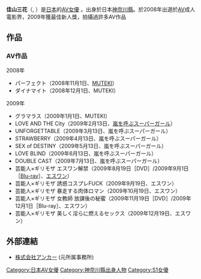 {{AV女優|
|モデル名=佳山 三花
|ふりがな=かやま みか
|愛称=
|別名=小田 有紗（おだ ありさ、旧名）
|画像ファイル=佳山三花 Kayama Mika @ ASIA ADULT EXPO 2010.jpg
|生年=1982
|生月=10
|生日=13
|出身地={{JPN}}・[[神奈川縣|神奈川縣]]
|血液型=[[ABO式血液型|B型]]
|時点=2007年
|身長=158
|体重=
|バスト=90
|ウエスト=62
|ヒップ=93
|カップ=G
|股下=
|靴=24.0
|身体備考=
|デビュー=2004年
|ジャンル=[[日本成人影片|AV]]
|モデル内容=[[水着|水着]]、[[ヌード|ヌード]]
|AV出演期間=2008年 - 現在
|活動備考=元[[グラビアアイドル|グラビアアイドル]]
|他の活動=[[タレント|タレント]]、[[女優|女優]]
|その他=
}}
{{japanese|japanese=佳山三花|kana=かやま みか|romaji= Kayama Mika }}
'''佳山三花'''（{{lang-ja|かやま みか}}, {{bd|1982年|10月13日}}）是[[日本|日本]]的[[AV女優|AV女優]] 。出身於日本[[神奈川縣|神奈川縣]]。於2008年出道於[[AV|AV]]成人電影界，2009年獲最佳新人獎，拍攝過許多AV作品

== 作品 == 
=== AV作品 ===
;2008年
* パーフェクト（2008年11月1日、[[MUTEKI|MUTEKI]]）
* ダイナマイト（2008年12月1日、MUTEKI）

;2009年
* グラマラス（2009年1月1日、MUTEKI）
* LOVE AND THE City（2009年2月13日、[[CA_(アダルトビデオ)|嵐を呼ぶスーパーガール]]）
* UNFORGETTABLE（2009年3月13日、嵐を呼ぶスーパーガール）
* STRAWBERRY（2009年4月13日、嵐を呼ぶスーパーガール）
* SEX of DESTINY（2009年5月13日、嵐を呼ぶスーパーガール）
* LOVE BLIND（2009年6月13日、嵐を呼ぶスーパーガール）
* DOUBLE CAST（2009年7月13日、嵐を呼ぶスーパーガール）　
* 芸能人×ギリモザ エスワン解禁（2009年8月19日［DVD］/2009年9月1日［[[Blu-ray|Blu-ray]]］、[[エスワン|エスワン]]）
* 芸能人×ギリモザ 誘惑コスプレFUCK（2009年9月19日、エスワン）
* 芸能人×ギリモザ 暴走する肉体ロマン（2009年10月19日、エスワン）
* 芸能人×ギリモザ 女教師 放課後の秘蜜（2009年11月19日［DVD］/2009年12月1日［Blu-ray］、エスワン）
* 芸能人×ギリモザ 美しく淫らに燃えるセックス（2009年12月19日、エスワン）

== 外部連結 ==
* [https://web.archive.org/web/20110203192327/http://p-anchor.com/ 株式会社アンカー] (元所属事務所)

{{DEFAULTSORT:Kayama, Mika}}
[[Category:日本AV女優|Category:日本AV女優]]
[[Category:神奈川縣出身人物|Category:神奈川縣出身人物]]
[[Category:S1女優|Category:S1女優]]


{{Pornstar-stub}}